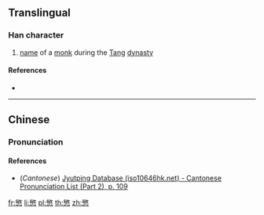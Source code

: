 ==Translingual==

===Han character===
{{Han char|rn=61|rad=心|as=11|sn=15|four=|canj=OKP,XOKP|ids=⿱敏心}}

# [[name]] of a [[monk]] during the [[Tang]] [[dynasty]]

====References====
* {{Han ref|kx=0399.020|dkj=11099|dj=0738.080|hdz=42343.050|uh=615C|ud=24924}}

----

==Chinese==
{{zh-forms}}

===Pronunciation===
{{zh-pron
|m=mǐn
|c=man5
|mc=y
|oc=y
|ma=
|cat=pn
}}

====References====
* (''Cantonese'') [http://www.iso10646hk.net/jp/document/download.jsp Jyutping Database (iso10646hk.net) - Cantonese Pronunciation List (Part 2), p. 109]

[[fr:慜]]
[[li:慜]]
[[pl:慜]]
[[th:慜]]
[[zh:慜]]